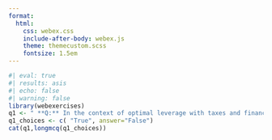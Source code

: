 ```yaml
---
format:
  html:
    css: webex.css
    include-after-body: webex.js
    theme: themecustom.scss
    fontsize: 1.5em
---
```

```r
#| eval: true
#| results: asis
#| echo: false
#| warning: false
library(webexercises)
q1 <- " **Q:** In the context of optimal leverage with taxes and financial distress costs, the optimal debt level for a firm is solely determined by the tax benefits it can receive from interest deductions."
q1_choices <- c( "True", answer="False")
cat(q1,longmcq(q1_choices))
```
